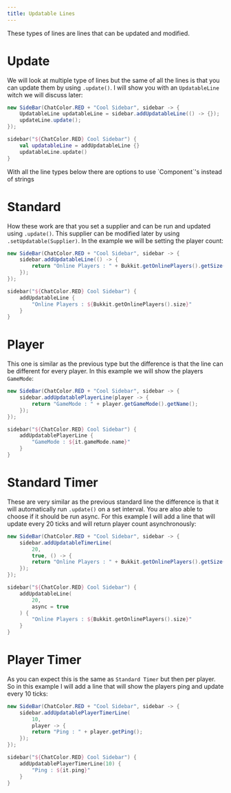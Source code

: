 ```yaml
---
title: Updatable Lines
---
```


These types of lines are lines that can be updated and modified.

# Update
We will look at multiple type of lines but the same of all the lines is that you can update them by using `.update()`. I will show you with an `UpdatableLine` witch we will discuss later:

```java tab="Java"
new SideBar(ChatColor.RED + "Cool Sidebar", sidebar -> {
    UpdatableLine updatableLine = sidebar.addUpdatableLine(() -> {});
    updateLine.update();
});
```
```kotlin tab="Kotlin"
sidebar("${ChatColor.RED} Cool Sidebar") {
    val updatableLine = addUpdatableLine {}
    updatableLine.update()
}
```

<Callout title="Information" type="info">
    With all the line types below there are options to use `Component`'s instead of strings
</Callout>

# Standard

How these work are that you set a supplier and can be run and updated using `.update()`. This supplier can be modified later by using `.setUpdatable(Supplier)`.
In the example we will be setting the player count:

```java tab="Java"
new SideBar(ChatColor.RED + "Cool Sidebar", sidebar -> {
    sidebar.addUpdatableLine(() -> {
        return "Online Players : " + Bukkit.getOnlinePlayers().getSize();
    });
});
```
```kotlin tab="Kotlin"
sidebar("${ChatColor.RED} Cool Sidebar") {
    addUpdatableLine {
        "Online Players : ${Bukkit.getOnlinePlayers().size}"
    }
}
```

# Player

This one is similar as the previous type but the difference is that the line can be different for every player. In this example we will show the players `GameMode`:

```java tab="Java"
new SideBar(ChatColor.RED + "Cool Sidebar", sidebar -> {
    sidebar.addUpdatablePlayerLine(player -> {
        return "GameMode : " + player.getGameMode().getName();
    });
});
```
```kotlin tab="Kotlin"
sidebar("${ChatColor.RED} Cool Sidebar") {
    addUpdatablePlayerLine {
        "GameMode : ${it.gameMode.name}"
    }
}
```

# Standard Timer

These are very similar as the previous standard line the difference is that it will automatically run `.update()` on a set interval. You are also able to choose if it should be run async.
For this example I will add a line that will update every 20 ticks and will return player count asynchronously:

```java tab="Java"
new SideBar(ChatColor.RED + "Cool Sidebar", sidebar -> {
    sidebar.addUpdatableTimerLine(
        20,
        true, () -> {
        return "Online Players : " + Bukkit.getOnlinePlayers().getSize();
    });
});
```
```kotlin tab="Kotlin"
sidebar("${ChatColor.RED} Cool Sidebar") {
    addUpdatableLine(
        20,
        async = true
    ) {
        "Online Players : ${Bukkit.getOnlinePlayers().size}"
    }
}
```

# Player Timer

As you can expect this is the same as `Standard Timer` but then per player. So in this example I will add a line that will show the players ping and update every 10 ticks:

```java tab="Java"
new SideBar(ChatColor.RED + "Cool Sidebar", sidebar -> {
    sidebar.addUpdatablePlayerTimerLine(
        10,
        player -> {
        return "Ping : " + player.getPing();
    });
});
```
```kotlin tab="Kotlin"
sidebar("${ChatColor.RED} Cool Sidebar") {
    addUpdatablePlayerTimerLine(10) {
        "Ping : ${it.ping}"
    }
}
```